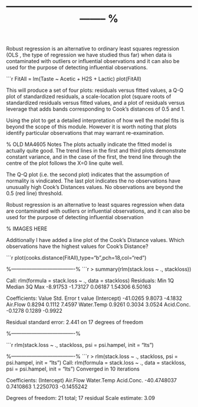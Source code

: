 %-------------------------------------------------------------- %
<p>
\section{Robust Regression (Optional Section)}

Robust regression is an alternative to ordinary least squares regression (OLS , the type of regression we have studied thus far) when data is contaminated with outliers or influential observations and it can also be used for the purpose of detecting influential observations.


```r
FitAll = lm(Taste ~ Acetic + H2S + Lactic)
plot(FitAll)


This will produce a set of four plots: residuals versus fitted values, a Q-Q plot of standardized residuals, a scale-location plot (square roots of standardized residuals versus fitted values, and a plot of residuals versus leverage that adds bands corresponding to Cook's distances of 0.5 and 1. 

Using the plot to get a detailed interpretation of how well the model fits is beyond the scope of this module. However it is worth noting that plots identify particular observations that may warrant re-examination. 

\textbf{Remarks :} 
% OLD MA4605 Notes
The plots actually indicate the fitted model is actually quite good. The trend lines in the first and third plots demonstrate constant variance, and in the case of the first, the trend line through the centre of the plot  follows the X=0 line quite well.

The Q-Q plot (i.e. the second plot) indicates that the assumption of normality is vindicated.
The last plot indicates the no observations have unusually high Cook’s Distances values.  No observations are beyond the 0.5 (red line) threshold.

Robust regression is an alternative to least squares regression when data are contaminated with outliers or influential observations, and it can also be used for the purpose of detecting influential observation

% IMAGES HERE

Additionally I have added a line plot of the Cook’s Distance values. Which observations have the highest values for Cook’s Distance?


```r
plot(cooks.distance(FitAll),type="b",pch=18,col="red")






%-------------------------------------%
```r
> summary(rlm(stack.loss ~ ., stackloss))

Call: rlm(formula = stack.loss ~ ., data = stackloss)
Residuals:
     Min       1Q   Median       3Q      Max 
-8.91753 -1.73127  0.06187  1.54306  6.50163 

Coefficients:
            Value    Std. Error t value 
(Intercept) -41.0265   9.8073    -4.1832
Air.Flow      0.8294   0.1112     7.4597
Water.Temp    0.9261   0.3034     3.0524
Acid.Conc.   -0.1278   0.1289    -0.9922

Residual standard error: 2.441 on 17 degrees of freedom

%-------------------------------------%

```r
 rlm(stack.loss ~ ., stackloss, psi = psi.hampel, init = "lts")


%-------------------------------------%
```r
> rlm(stack.loss ~ ., stackloss, psi = psi.hampel, init = "lts")
Call:
rlm(formula = stack.loss ~ ., data = stackloss, psi = psi.hampel, 
    init = "lts")
Converged in 10 iterations

Coefficients:
(Intercept)    Air.Flow  Water.Temp  Acid.Conc. 
-40.4748037   0.7410863   1.2250703  -0.1455242 

Degrees of freedom: 21 total; 17 residual
Scale estimate: 3.09 


